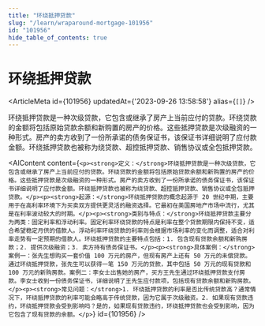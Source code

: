 ```yaml
---
title: "环绕抵押贷款"
slug: "/learn/wraparound-mortgage-101956"
id: "101956"
hide_table_of_contents: true
---
```



# 环绕抵押贷款

<ArticleMeta id={101956} updatedAt={'2023-09-26 13:58:58'} alias={`[]`} />
<div className='border-solid border-b border-t-0 my-4 border-[var(--ifm-color-gray-300)]' />

环绕抵押贷款是一种次级贷款，它包含或继承了房产上当前应付的贷款。环绕贷款的金额将包括原始贷款余额和新购置的房产的价格。这些抵押贷款是次级融资的一种形式。房产的卖方收到了一份所承诺的债务保证书，该保证书详细说明了应付款金额。环绕抵押贷款也被称为绕贷款、超控抵押贷款、销售协议或全包抵押贷款。

<AIContent content={`<p><strong>定义：</strong>环绕抵押贷款是一种次级贷款，它包含或继承了房产上当前应付的贷款。环绕贷款的金额将包括原始贷款余额和新购置的房产的价格。这些抵押贷款是次级融资的一种形式。房产的卖方收到了一份所承诺的债务保证书，该保证书详细说明了应付款金额。环绕抵押贷款也被称为绕贷款、超控抵押贷款、销售协议或全包抵押贷款。</p><p><strong>起源：</strong>环绕抵押贷款的概念起源于 20 世纪中期，主要用于在高利率环境下为买卖双方提供更灵活的融资选择。它最初在美国房地产市场中流行，尤其是在利率波动较大的时期。</p><p><strong>类别与特点：</strong>环绕抵押贷款主要分为两类：固定利率和浮动利率。固定利率环绕贷款的特点是利率在整个贷款期限内保持不变，适合希望稳定月供的借款人。浮动利率环绕贷款的利率则会根据市场利率的变化而调整，适合对利率走势有一定预期的借款人。环绕抵押贷款的主要特点包括：1. 包含现有贷款余额和新购房款；2. 提供次级融资；3. 卖方持有债务保证书。</p><p><strong>具体案例：</strong>案例一：张先生想购买一套价值 100 万元的房产，但现有房产上还有 50 万元的未偿贷款。通过环绕抵押贷款，张先生可以获得一笔 150 万元的贷款，其中包括 50 万元的现有贷款和 100 万元的新购房款。案例二：李女士出售她的房产，买方王先生通过环绕抵押贷款支付房款。李女士收到一份债务保证书，详细说明了王先生应付款项，包括现有贷款余额和新购房款。</p><p><strong>常见问题：</strong>1. 环绕抵押贷款的利率是否比传统贷款高？通常情况下，环绕抵押贷款的利率可能会略高于传统贷款，因为它属于次级融资。2. 如果现有贷款违约，环绕抵押贷款会受到影响吗？是的，如果现有贷款违约，环绕抵押贷款也会受到影响，因为它包含了现有贷款的余额。</p>`} id={101956} />
